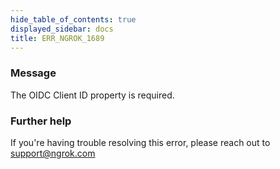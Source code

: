 ```yaml
---
hide_table_of_contents: true
displayed_sidebar: docs
title: ERR_NGROK_1689
---
```


### Message

The OIDC Client ID property is required.

### Further help

If you're having trouble resolving this error, please reach out to [support@ngrok.com](mailto:support@ngrok.com?subject=Help%20with%20ERR_NGROK_1689)
